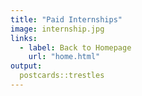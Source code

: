 ```yaml
---
title: "Paid Internships"
image: internship.jpg
links:
  - label: Back to Homepage
    url: "home.html"
output:
  postcards::trestles
---
```

 

